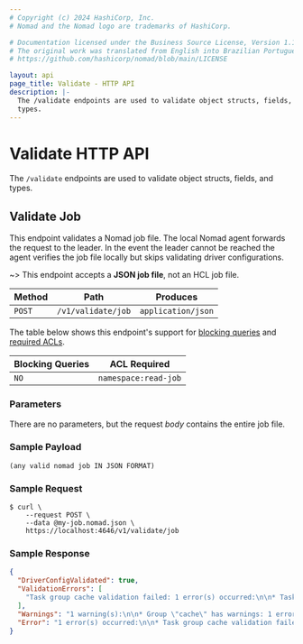 ```yaml
---
# Copyright (c) 2024 HashiCorp, Inc.
# Nomad and the Nomad logo are trademarks of HashiCorp.

# Documentation licensed under the Business Source License, Version 1.1.
# The original work was translated from English into Brazilian Portuguese.
# https://github.com/hashicorp/nomad/blob/main/LICENSE

layout: api
page_title: Validate - HTTP API
description: |-
  The /validate endpoints are used to validate object structs, fields, and
  types.
---
```


# Validate HTTP API

The `/validate` endpoints are used to validate object structs, fields, and
types.

## Validate Job

This endpoint validates a Nomad job file. The local Nomad agent forwards the
request to the leader. In the event the leader cannot be reached the agent verifies
the job file locally but skips validating driver configurations.

~> This endpoint accepts a **JSON job file**, not an HCL job file.

| Method | Path               | Produces           |
| ------ | ------------------ | ------------------ |
| `POST` | `/v1/validate/job` | `application/json` |

The table below shows this endpoint's support for
[blocking queries](/nomad/api-docs#blocking-queries) and
[required ACLs](/nomad/api-docs#acls).

| Blocking Queries | ACL Required         |
| ---------------- | -------------------- |
| `NO`             | `namespace:read-job` |

### Parameters

There are no parameters, but the request _body_ contains the entire job file.

### Sample Payload

```text
(any valid nomad job IN JSON FORMAT)
```

### Sample Request

```shell-session
$ curl \
    --request POST \
    --data @my-job.nomad.json \
    https://localhost:4646/v1/validate/job
```

### Sample Response

```json
{
  "DriverConfigValidated": true,
  "ValidationErrors": [
    "Task group cache validation failed: 1 error(s) occurred:\n\n* Task redis validation failed: 1 error(s) occurred:\n\n* 1 error(s) occurred:\n\n* minimum CPU value is 20; got 1"
  ],
  "Warnings": "1 warning(s):\n\n* Group \"cache\" has warnings: 1 error(s) occurred:\n\n* Update max parallel count is greater than task group count (13 > 1). A destructive change would result in the simultaneous replacement of all allocations.",
  "Error": "1 error(s) occurred:\n\n* Task group cache validation failed: 1 error(s) occurred:\n\n* Task redis validation failed: 1 error(s) occurred:\n\n* 1 error(s) occurred:\n\n* minimum CPU value is 20; got 1"
}
```
